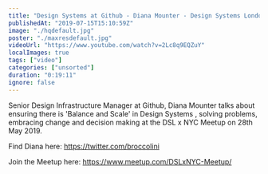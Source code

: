 ```yaml
---
title: "Design Systems at Github - Diana Mounter - Design Systems London x NYC"
publishedAt: "2019-07-15T15:10:59Z"
image: "./hqdefault.jpg"
poster: "./maxresdefault.jpg"
videoUrl: "https://www.youtube.com/watch?v=2Lc8q9EQZuY"
localImages: true
tags: ["video"]
categories: ["unsorted"]
duration: "0:19:11"
ignore: false
---
```

Senior Design Infrastructure Manager at Github, Diana Mounter talks about ensuring there is 'Balance and Scale' in Design Systems , solving problems, embracing change and decision making at the DSL x NYC Meetup on 28th May 2019.

Find Diana here:
https://twitter.com/broccolini

Join the Meetup here:
https://www.meetup.com/DSLxNYC-Meetup/
